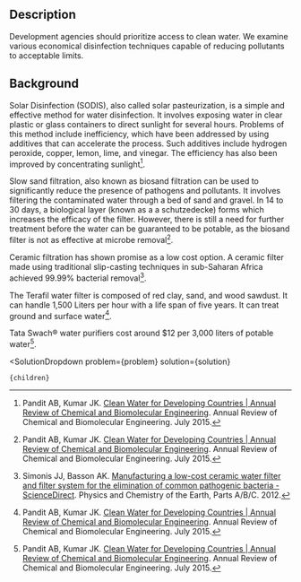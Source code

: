 

## Description

Development agencies should prioritize access to clean water. We examine various economical disinfection techniques capable of reducing pollutants to acceptable limits.

## Background

Solar Disinfection (SODIS), also called solar pasteurization, is a simple and effective method for water disinfection. It involves exposing water in clear plastic or glass containers to direct sunlight for several hours. Problems of this method include inefficiency, which have been addressed by using additives that can accelerate the process. Such additives include hydrogen peroxide, copper, lemon, lime, and vinegar. The efficiency has also been improved by concentrating sunlight[^"1"].

Slow sand filtration, also known as biosand filtration can be used to significantly reduce the presence of pathogens and pollutants. It involves filtering the contaminated water through a bed of sand and gravel. In 14 to 30 days, a biological layer (known as a a schutzedecke) forms which increases the efficacy of the filter. However, there is still a need for further treatment before the water can be guaranteed to be potable, as the biosand filter is not as effective at microbe removal[^"1"].

Ceramic filtration has shown promise as a low cost option. A ceramic filter made using traditional slip-casting techniques in sub-Saharan Africa achieved 99.99% bacterial removal[^"2"]. 

The Terafil water filter is composed of red clay, sand, and wood sawdust. It can handle 1,500 Liters per hour with a life span of five years. It can treat ground and surface water[^"1"].

Tata Swach® water purifiers cost around $12 per 3,000 liters of potable water[^"1"].

[^"1"]: Pandit AB, Kumar JK.  [Clean Water for Developing Countries | Annual Review of Chemical and Biomolecular Engineering](https://www.annualreviews.org/doi/10.1146/annurev-chembioeng-061114-123432). Annual Review of Chemical and Biomolecular Engineering. July 2015.
[^"2"]: Simonis JJ, Basson AK.  [Manufacturing a low-cost ceramic water filter and filter system for the elimination of common pathogenic bacteria - ScienceDirect](https://www.sciencedirect.com/science/article/abs/pii/S1474706512000629). Physics and Chemistry of the Earth, Parts A/B/C. 2012.

  <SolutionDropdown 
    problem={problem} 
    solution={solution}
  >
    {children}
  </SolutionDropdown>